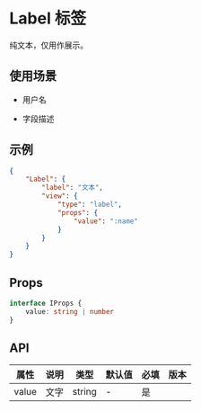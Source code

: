 # Label 标签

纯文本，仅用作展示。

## 使用场景

- 用户名

- 字段描述

## 示例

```json
{
	"Label": {
		"label": "文本",
		"view": {
			"type": "label",
			"props": {
				"value": ":name"
			}
		}
	}
}
```

## Props

```ts
interface IProps {
	value: string | number
}
```

## API

| 属性  | 说明 | 类型   | 默认值 | 必填 | 版本 |
| ----- | ---- | ------ | ------ | ---- | ---- |
| value | 文字 | string | -      | 是   |      |
